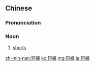 {{also|短裤}}
==Chinese==
{{zh-forms|s=短裤}}

===Pronunciation===
{{zh-pron
|m=duǎnkù
|c=dyun2 fu3
|g='don3 ku3
|h=pfs=tón-fu
|md=dōi-kó
|mn=xm,zz,tw:té-khò͘/qz:tér-khò͘
|cat=n
}}

===Noun===
{{zh-noun}}

# [[shorts]] {{zh-mw|條}}

[[zh-min-nan:短褲]]
[[ko:短褲]]
[[mg:短褲]]
[[ja:短褲]]